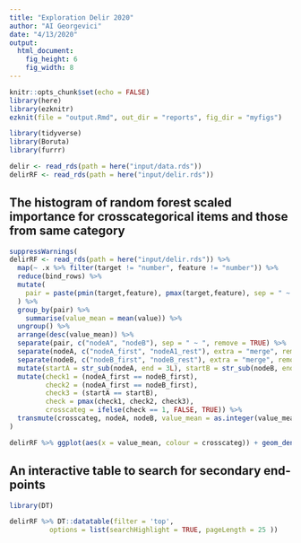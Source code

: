 ```yaml
---
title: "Exploration Delir 2020"
author: "AI Georgevici"
date: "4/13/2020"
output: 
  html_document: 
    fig_height: 6
    fig_width: 8
---
```


```r
knitr::opts_chunk$set(echo = FALSE)
library(here)
library(ezknitr)
ezknit(file = "output.Rmd", out_dir = "reports", fig_dir = "myfigs")

library(tidyverse)
library(Boruta)
library(furrr)

delir <- read_rds(path = here("input/data.rds"))
delirRF <- read_rds(path = here("input/delir.rds"))

```

## The histogram of random forest scaled importance for crosscategorical items and those from same category
```r

suppressWarnings(
delirRF <- read_rds(path = here("input/delir.rds")) %>% 
  map(~ .x %>% filter(target != "number", feature != "number")) %>% 
  reduce(bind_rows) %>% 
  mutate(
    pair = paste(pmin(target,feature), pmax(target,feature), sep = " ~ ")
  ) %>% 
  group_by(pair) %>%
    summarise(value_mean = mean(value)) %>% 
  ungroup() %>% 
  arrange(desc(value_mean)) %>% 
  separate(pair, c("nodeA", "nodeB"), sep = " ~ ", remove = TRUE) %>% 
  separate(nodeA, c("nodeA_first", "nodeA1_rest"), extra = "merge", remove = FALSE) %>% 
  separate(nodeB, c("nodeB_first", "nodeB_rest"), extra = "merge", remove = FALSE) %>% 
  mutate(startA = str_sub(nodeA, end = 3L), startB = str_sub(nodeB, end = 3L)) %>% 
  mutate(check1 = (nodeA_first == nodeB_first),
         check2 = (nodeA_first == nodeB_first),
         check3 = (startA == startB),
         check = pmax(check1, check2, check3),
         crosscateg = ifelse(check == 1, FALSE, TRUE)) %>% 
  transmute(crosscateg, nodeA, nodeB, value_mean = as.integer(value_mean))
)

delirRF %>% ggplot(aes(x = value_mean, colour = crosscateg)) + geom_density(alpha = 0.1) + theme_minimal() +  scale_x_continuous(minor_breaks = seq(0, 60, 1))

```


## An interactive table to search for secondary end-points

```r
library(DT)

delirRF %>% DT::datatable(filter = 'top',  
          options = list(searchHighlight = TRUE, pageLength = 25 ))

```

